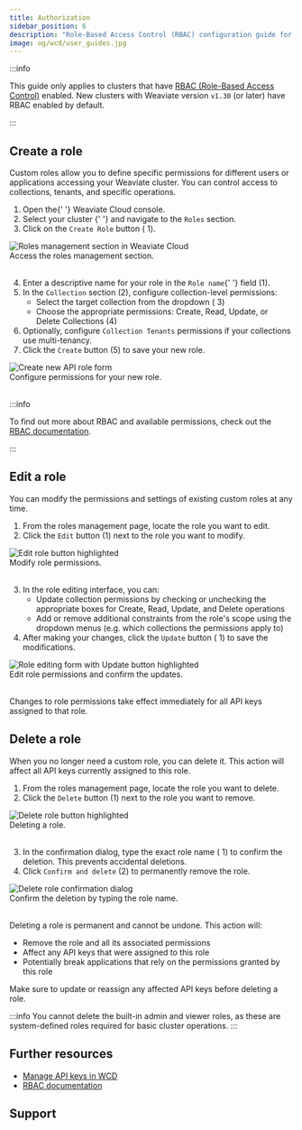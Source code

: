 ```yaml
---
title: Authorization
sidebar_position: 6
description: "Role-Based Access Control (RBAC) configuration guide for Weaviate Cloud clusters."
image: og/wcd/user_guides.jpg
---
```




:::info

This guide only applies to clusters that have [RBAC (Role-Based Access Control)](/weaviate/configuration/rbac/index.mdx) enabled. New clusters with Weaviate version `v1.30` (or later) have RBAC enabled by default.

:::

## Create a role

Custom roles allow you to define specific permissions for different users or applications accessing your Weaviate cluster. You can control access to collections, tenants, and specific operations.

<div class="row">
  <div class="col col--4">
    <ol>
      <li>
        Open the{' '}
        <Link to="https://console.weaviate.cloud">Weaviate Cloud console</Link>.
      </li>
      <li>
        <Link to="/cloud/manage-clusters/status#select-your-cluster">
          Select your cluster
        </Link>{' '}
        and navigate to the <code>Roles</code> section.
      </li>
      <li>
        Click on the <code>Create Role</code> button (
        <span class="callout">1</span>).
      </li>
    </ol>
  </div>
  <div class="col col--8">
    <div class="card">
      <div class="card__image">
        <img
          src={WCDCreateRole}
          alt="Roles management section in Weaviate Cloud"
        />
      </div>
      <div class="card__body">Access the roles management section.</div>
    </div>
  </div>
</div>
<br />

<div class="row">
  <div class="col col--4">
    <ol start="4">
      <li>
        Enter a descriptive name for your role in the <code>Role name</code>{' '}
        field (<span class="callout">1</span>).
      </li>
      <li>
        In the <code>Collection</code> section (<span class="callout">2</span>),
        configure collection-level permissions:
        <ul>
          <li>
            Select the target collection from the dropdown (
            <span class="callout">3</span>)
          </li>
          <li>
            Choose the appropriate permissions: Create, Read, Update, or Delete
            Collections (<span class="callout">4</span>)
          </li>
        </ul>
      </li>
      <li>
        Optionally, configure <code>Collection Tenants</code> permissions if
        your collections use multi-tenancy.
      </li>
      <li>
        Click the <code>Create</code> button (<span class="callout">5</span>) to
        save your new role.
      </li>
    </ol>
  </div>
  <div class="col col--8">
    <div class="card">
      <div class="card__image">
        <img src={WCDCreateRoleForm} alt="Create new API role form" />
      </div>
      <div class="card__body">Configure permissions for your new role.</div>
    </div>
  </div>
</div>
<br />

:::info

To find out more about RBAC and available permissions, check out the [RBAC documentation](/weaviate/configuration/rbac/index.mdx).

:::

## Edit a role

You can modify the permissions and settings of existing custom roles at any time.

<div class="row">
  <div class="col col--4">
    <ol>
      <li>From the roles management page, locate the role you want to edit.</li>
      <li>
        Click the <code>Edit</code> button (<span class="callout">1</span>) next
        to the role you want to modify.
      </li>
    </ol>
  </div>
  <div class="col col--8">
    <div class="card">
      <div class="card__image">
        <img
          src={WCDEditRole}
          alt="Edit role button highlighted"
        />
      </div>
      <div class="card__body">Modify role permissions.</div>
    </div>
  </div>
</div>
<br />
<div class="row">
  <div class="col col--4">
    <ol start="3">
      <li>
        In the role editing interface, you can:
        <ul>
          <li>
            Update collection permissions by checking or unchecking the
            appropriate boxes for Create, Read, Update, and Delete operations
          </li>
          <li>
            Add or remove additional constraints from the role's scope using the dropdown menus (e.g. which collections the permissions apply to)
          </li>
        </ul>
      </li>
      <li>
        After making your changes, click the <code>Update</code> button (
        <span class="callout">1</span>) to save the modifications.
      </li>
    </ol>
  </div>
  <div class="col col--8">
    <div class="card">
      <div class="card__image">
        <img
          src={WCDEditRoleForm}
          alt="Role editing form with Update button highlighted"
        />
      </div>
      <div class="card__body">
        Edit role permissions and confirm the updates.
      </div>
    </div>
  </div>
</div>
<br />

Changes to role permissions take effect immediately for all API keys assigned to
that role.

## Delete a role

When you no longer need a custom role, you can delete it. This action will affect all API keys currently assigned to this role.

<div class="row">
  <div class="col col--4">
    <ol>
      <li>
        From the roles management page, locate the role you want to delete.
      </li>
      <li>
        Click the <code>Delete</code> button (<span class="callout">1</span>)
        next to the role you want to remove.
      </li>
    </ol>
  </div>
  <div class="col col--8">
    <div class="card">
      <div class="card__image">
        <img
          src={WCDDeleteRole}
          alt="Delete role button highlighted"
        />
      </div>
      <div class="card__body">
        Deleting a role.
      </div>
    </div>
  </div>
</div>
<br />
<div class="row">
  <div class="col col--4">
    <ol start="3">
      <li>
        In the confirmation dialog, type the exact role name (
        <span class="callout">1</span>) to confirm the deletion. This prevents
        accidental deletions.
      </li>
      <li>
        Click <code>Confirm and delete</code> (<span class="callout">2</span>)
        to permanently remove the role.
      </li>
    </ol>
  </div>
  <div class="col col--8">
    <div class="card">
      <div class="card__image">
        <img
          src={WCDDeleteRoleForm}
          alt="Delete role confirmation dialog"
        />
      </div>
      <div class="card__body">
        Confirm the deletion by typing the role name.
      </div>
    </div>
  </div>
</div>
<br />

Deleting a role is permanent and cannot be undone. This action will:

- Remove the role and all its associated permissions
- Affect any API keys that were assigned to this role
- Potentially break applications that rely on the permissions granted by this role

Make sure to update or reassign any affected API keys before deleting a role.

:::info
You cannot delete the built-in admin and viewer roles, as these are system-defined roles required for basic cluster operations.
:::

## Further resources

- [Manage API keys in WCD](./authentication.mdx)
- [RBAC documentation](/weaviate/configuration/rbac/index.mdx)

## Support


<SupportAndTrouble />
